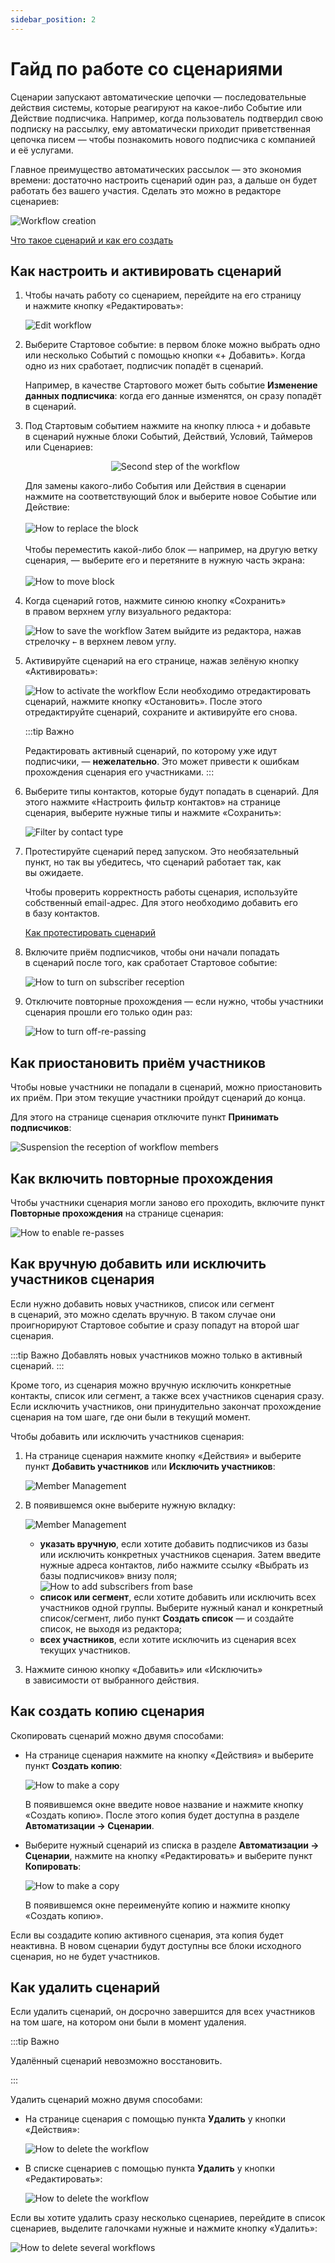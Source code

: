 ```yaml
---
sidebar_position: 2
---
```



# Гайд по работе со сценариями

Сценарии запускают автоматические цепочки — последовательные действия системы, которые реагируют на какое-либо Событие или Действие подписчика. Например, когда пользователь подтвердил свою подписку на рассылку, ему автоматически приходит приветственная цепочка писем — чтобы познакомить нового подписчика с компанией и её услугами.

Главное преимущество автоматических рассылок — это экономия времени: достаточно настроить сценарий один раз, а дальше он будет работать без вашего участия. Сделать это можно в редакторе сценариев:

![Workflow creation](/img/automations/automation-with-workflows/workflow-guide/workflow-creation.jpg) <br />

[Что такое сценарий и как его создать](https://docs.sendsay.ru/automations/automation-with-workflows/workflow-creation)

## Как настроить и активировать сценарий

1. Чтобы начать работу со сценарием, перейдите на его страницу и нажмите кнопку «Редактировать»:

   ![Edit workflow](/img/automations/automation-with-workflows/workflow-guide/edit-workflow.png)

2. Выберите Стартовое событие: в первом блоке можно выбрать одно или несколько Событий с помощью кнопки «+ Добавить». Когда одно из них сработает, подписчик попадёт в сценарий.

   Например, в качестве Стартового может быть событие **Изменение данных подписчика**: когда его данные изменятся, он сразу попадёт в сценарий.

3. Под Стартовым событием нажмите на кнопку плюса `+` и добавьте в сценарий нужные блоки Событий, Действий, Условий, Таймеров или Сценариев:

   <p align="center">
     <img src={secondStepOfTheWorkflow} alt="Second step of the workflow" />
   </p>

   Для замены какого-либо События или Действия в сценарии нажмите на соответствующий блок и выберите новое Событие или Действие:<br /><br /> ![How to replace the block](/img/automations/automation-with-workflows/workflow-guide/how-to-replace-block.gif)<br /><br /> Чтобы переместить какой-либо блок — например, на другую ветку сценария, — выберите его и перетяните в нужную часть экрана:<br /><br /> ![How to move block](/img/automations/automation-with-workflows/workflow-guide/how-to-move-block.gif)

4. Когда сценарий готов, нажмите синюю кнопку «Сохранить» в правом верхнем углу визуального редактора:

   ![How to save the workflow](/img/automations/automation-with-workflows/workflow-guide/how-to-save-the-workflow.png) Затем выйдите из редактора, нажав стрелочку `←` в верхнем левом углу.

5. Активируйте сценарий на его странице, нажав зелёную кнопку «Активировать»:

   ![How to activate the workflow](/img/automations/automation-with-workflows/workflow-guide/how-to-activate-the-workflow.png) Если необходимо отредактировать сценарий, нажмите кнопку «Остановить». После этого отредактируйте сценарий, сохраните и активируйте его снова.

   :::tip Важно

   Редактировать активный сценарий, по которому уже идут подписчики, — **нежелательно**. Это может привести к ошибкам прохождения сценария его участниками. :::

6. Выберите типы контактов, которые будут попадать в сценарий. Для этого нажмите «Настроить фильтр контактов» на странице сценария, выберите нужные типы и нажмите «Сохранить»:

   ![Filter by contact type](/img/automations/automation-with-workflows/workflow-guide/filter-by-contact-type.gif)

7. Протестируйте сценарий перед запуском. Это необязательный пункт, но так вы убедитесь, что сценарий работает так, как вы ожидаете.

   Чтобы проверить корректность работы сценария, используйте собственный email-адрес. Для этого необходимо добавить его в базу контактов.

   [Как протестировать сценарий](https://docs.sendsay.ru/automations/automation-with-workflows/workflow-creation/#как-протестировать-сценарий)

8. Включите приём подписчиков, чтобы они начали попадать в сценарий после того, как сработает Стартовое событие:

   ![How to turn on subscriber reception](/img/automations/automation-with-workflows/workflow-guide/how-to-turn-on-subscriber-reception.png)

9. Отключите повторные прохождения — если нужно, чтобы участники сценария прошли его только один раз:

   ![How to turn off-re-passing](/img/automations/automation-with-workflows/workflow-guide/how-to-turn-off-re-passing.png)

## Как приостановить приём участников

Чтобы новые участники не попадали в сценарий, можно приостановить их приём. При этом текущие участники пройдут сценарий до конца.

Для этого на странице сценария отключите пункт **Принимать подписчиков**:

![Suspension the reception of workflow members](/img/automations/automation-with-workflows/workflow-guide/suspension-the-reception-of-workflow-members.png)

## Как включить повторные прохождения

Чтобы участники сценария могли заново его проходить, включите пункт **Повторные прохождения** на странице сценария:

![How to enable re-passes](/img/automations/automation-with-workflows/workflow-guide/how-to-enable-re-passes.png)

## Как вручную добавить или исключить участников сценария

Если нужно добавить новых участников, список или сегмент в сценарий, это можно сделать вручную. В таком случае они проигнорируют Стартовое событие и сразу попадут на второй шаг сценария.

:::tip Важно Добавлять новых участников можно только в активный сценарий. :::

Кроме того, из сценария можно вручную исключить конкретные контакты, список или сегмент, а также всех участников сценария сразу. Если исключить участников, они принудительно закончат прохождение сценария на том шаге, где они были в текущий момент.

Чтобы добавить или исключить участников сценария:

1. На странице сценария нажмите кнопку «Действия» и выберите пункт **Добавить участников** или **Исключить участников**:

   ![Member Management](/img/automations/automation-with-workflows/workflow-guide/member-management.png)

2. В появившемся окне выберите нужную вкладку:

   ![Member Management](/img/automations/automation-with-workflows/workflow-guide/member-management-1.png)

   - **указать вручную**, если хотите добавить подписчиков из базы или исключить конкретных участников сценария. Затем введите нужные адреса контактов, либо нажмите ссылку «Выбрать из базы подписчиков» внизу поля; ![How to add subscribers from base](/img/automations/automation-with-workflows/workflow-guide/how-to-add-subscribers-from-base.png)
   - **список или сегмент**, если хотите добавить или исключить всех участников одной группы. Выберите нужный канал и конкретный список/сегмент, либо пункт **Создать список** — и создайте список, не выходя из редактора;
   - **всех участников**, если хотите исключить из сценария всех текущих участников.

3. Нажмите синюю кнопку «Добавить» или «Исключить» в зависимости от выбранного действия.

## Как создать копию сценария

Скопировать сценарий можно двумя способами:

- На странице сценария нажмите на кнопку «Действия» и выберите пункт **Создать копию**:

  ![How to make a copy](/img/automations/automation-with-workflows/workflow-guide/how-to-make-a-copy.png)

  В появившемся окне введите новое название и нажмите кнопку «Создать копию». После этого копия будет доступна в разделе **Автоматизации → Сценарии**.

- Выберите нужный сценарий из списка в разделе **Автоматизации → Сценарии**, нажмите на кнопку «Редактировать» и выберите пункт **Копировать**:

  ![How to make a copy](/img/automations/automation-with-workflows/workflow-guide/how-to-make-a-copy-1.png)

  В появившемся окне переименуйте копию и нажмите кнопку «Создать копию».

Если вы создадите копию активного сценария, эта копия будет неактивна. В новом сценарии будут доступны все блоки исходного сценария, но не будет участников.

## Как удалить сценарий

Если удалить сценарий, он досрочно завершится для всех участников на том шаге, на котором они были в момент удаления.

:::tip Важно

Удалённый сценарий невозможно восстановить.

:::

Удалить сценарий можно двумя способами:

- На странице сценария с помощью пункта **Удалить** у кнопки «Действия»:

  ![How to delete the workflow](/img/automations/automation-with-workflows/workflow-guide/how-to-delete-the-workflow.png)

- В списке сценариев с помощью пункта **Удалить** у кнопки «Редактировать»:

  ![How to delete the workflow](/img/automations/automation-with-workflows/workflow-guide/how-to-delete-the-workflow-1.png)

Если вы хотите удалить сразу несколько сценариев, перейдите в список сценариев, выделите галочками нужные и нажмите кнопку «Удалить»:

![How to delete several workflows](/img/automations/automation-with-workflows/workflow-guide/how-to-delete-several-workflows.png)

